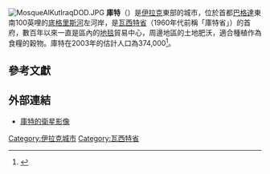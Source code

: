 [[File:MosqueAlKutIraqDOD.JPG|thumb]]
'''庫特'''（{{lang-ar|الكوت}}）是[[伊拉克|伊拉克]]東部的城市，位於首都[[巴格達|巴格達]]東南100英哩的[[底格里斯河|底格里斯河]]左河岸，是[[瓦西特省|瓦西特省]]（1960年代前稱「庫特省」）的首府，數百年以來一直是區內的[[地毯|地毯]]貿易中心，周邊地區的土地肥沃，適合種植作為食糧的穀物。庫特在2003年的估計人口為374,000<ref>{{Cite web |url=http://www.iraqcoalition.org/regions/south-central/provinces/english/wasit.html |title=IraqCoalition.org: Homepage of The New Iraq |accessdate=2010-04-07 |archive-date=2015-09-24 |archive-url=https://web.archive.org/web/20150924040126/http://www.iraqcoalition.org/regions/south-central/provinces/english/wasit.html |dead-url=yes }}</ref>。
==參考文獻==
{{Reflist}}

==外部連結==
* [https://web.archive.org/web/20090917144042/http://www.iraqimage.com/pages/browse/Al_Kut.html 庫特的衛星影像]

{{Iraq-geo-stub}}
{{DEFAULTSORT: Kut}}
[[Category:伊拉克城市|Category:伊拉克城市]]
[[Category:瓦西特省|Category:瓦西特省]]